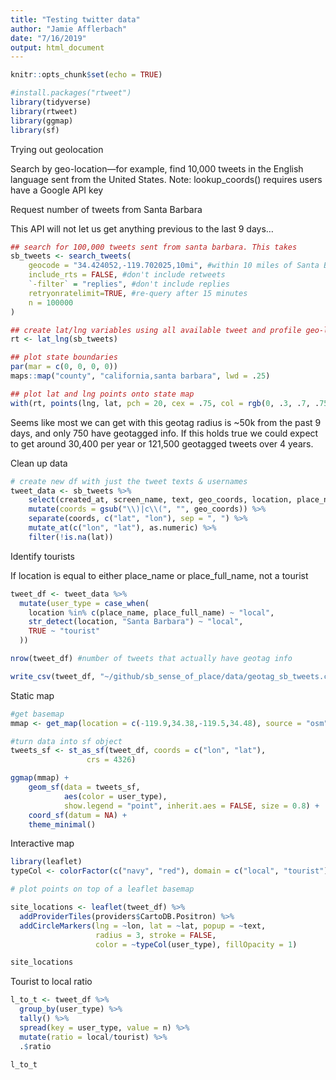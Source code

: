 ```yaml
---
title: "Testing twitter data"
author: "Jamie Afflerbach"
date: "7/16/2019"
output: html_document
---
```


```r
knitr::opts_chunk$set(echo = TRUE)

#install.packages("rtweet")
library(tidyverse)
library(rtweet)
library(ggmap)
library(sf)
```

Trying out geolocation

Search by geo-location—for example, find 10,000 tweets in the English language sent from the United States. Note: lookup_coords() requires users have a Google API key


Request number of tweets from Santa Barbara

This API will not let us get anything previous to the last 9 days...
```r

## search for 100,000 tweets sent from santa barbara. This takes 
sb_tweets <- search_tweets(
    geocode = "34.424052,-119.702025,10mi", #within 10 miles of Santa Barbara Courthouse
    include_rts = FALSE, #don't include retweets
    `-filter` = "replies", #don't include replies
    retryonratelimit=TRUE, #re-query after 15 minutes
    n = 100000
)

## create lat/lng variables using all available tweet and profile geo-location data
rt <- lat_lng(sb_tweets)

## plot state boundaries
par(mar = c(0, 0, 0, 0))
maps::map("county", "california,santa barbara", lwd = .25)

## plot lat and lng points onto state map
with(rt, points(lng, lat, pch = 20, cex = .75, col = rgb(0, .3, .7, .75)))
```

Seems like most we can get with this geotag radius is ~50k from the past 9 days, and only 750 have geotagged info. If this holds true we could expect to get around 30,400 per year or 121,500 geotagged tweets over 4 years. 

Clean up data

```r
# create new df with just the tweet texts & usernames
tweet_data <- sb_tweets %>%
    select(created_at, screen_name, text, geo_coords, location, place_name,place_full_name) %>%
    mutate(coords = gsub("\\)|c\\(", "", geo_coords)) %>%
    separate(coords, c("lat", "lon"), sep = ", ") %>%
    mutate_at(c("lon", "lat"), as.numeric) %>%
    filter(!is.na(lat))
```

Identify tourists

If location is equal to either place_name or place_full_name, not a tourist
```r
tweet_df <- tweet_data %>%
  mutate(user_type = case_when(
    location %in% c(place_name, place_full_name) ~ "local",
    str_detect(location, "Santa Barbara") ~ "local",
    TRUE ~ "tourist"
  ))

nrow(tweet_df) #number of tweets that actually have geotag info 

write_csv(tweet_df, "~/github/sb_sense_of_place/data/geotag_sb_tweets.csv")
```

Static map

```r
#get basemap
mmap <- get_map(location = c(-119.9,34.38,-119.5,34.48), source = "osm")

#turn data into sf object
tweets_sf <- st_as_sf(tweet_df, coords = c("lon", "lat"), 
                 crs = 4326)

ggmap(mmap) +
    geom_sf(data = tweets_sf, 
            aes(color = user_type),
            show.legend = "point", inherit.aes = FALSE, size = 0.8) +
    coord_sf(datum = NA) +
    theme_minimal()

```

Interactive map

```r
library(leaflet)
typeCol <- colorFactor(c("navy", "red"), domain = c("local", "tourist"))

# plot points on top of a leaflet basemap

site_locations <- leaflet(tweet_df) %>%
  addProviderTiles(providers$CartoDB.Positron) %>%
  addCircleMarkers(lng = ~lon, lat = ~lat, popup = ~text,
                   radius = 3, stroke = FALSE,
                   color = ~typeCol(user_type), fillOpacity = 1)

site_locations
```

Tourist to local ratio

```r
l_to_t <- tweet_df %>%
  group_by(user_type) %>%
  tally() %>%
  spread(key = user_type, value = n) %>%
  mutate(ratio = local/tourist) %>%
  .$ratio

l_to_t
```

